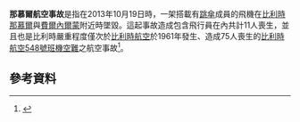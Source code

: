 {{Infobox Airliner accident
|name = 那慕爾航空事故
|occurrence_type = Accident
|image = Pilatus OO-NAC.jpg
|image_size = 250px
|alt =
}}

'''那慕爾航空事故'''是指在2013年10月19日時，一架搭載有[[跳傘|跳傘]]成員的{{Link-en|Pilatus PC-6 Porter|Pilatus PC-6 Porter}}飛機在[[比利時|比利時]][[那慕爾|那慕爾]]與[[費爾內爾蒙|費爾內爾蒙]]附近時墜毀。這起事故造成包含飛行員在內共計11人喪生，並且也是比利時嚴重程度僅次於[[比利時航空|比利時航空]]於1961年發生、造成75人喪生的[[比利時航空548號班機空難|比利時航空548號班機空難]]之航空事故<ref>{{cite web|url=http://www.lalibre.be/actu/belgique/crash-d-un-avion-de-parachutistes-le-pire-drame-aerien-depuis-1961-5262963a3570c7e5f9eedb97|title=Crash d'un avion de parachutistes: le pire drame aérien depuis 1961|access-date=2014-03-17|archive-date=2016-09-14|archive-url=https://web.archive.org/web/20160914103129/http://www.lalibre.be/actu/belgique/crash-d-un-avion-de-parachutistes-le-pire-drame-aerien-depuis-1961-5262963a3570c7e5f9eedb97|dead-url=no}}</ref>。

== 參考資料 ==
{{Reflist}}

{{2013年航空事故}}